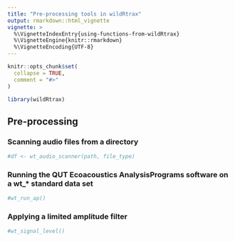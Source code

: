 ```yaml
---
title: "Pre-processing tools in wildRtrax"
output: rmarkdown::html_vignette
vignette: >
  %\VignetteIndexEntry{using-functions-from-wildRtrax}
  %\VignetteEngine{knitr::rmarkdown}
  %\VignetteEncoding{UTF-8}
---
```


```r

knitr::opts_chunk$set(
  collapse = TRUE,
  comment = "#>"
)

```

```r

library(wildRtrax)

```

## Pre-processing

### Scanning audio files from a directory

```r
#df <- wt_audio_scanner(path, file_type)
```

### Running the QUT Ecoacoustics AnalysisPrograms software on a wt_* standard data set

```r
#wt_run_ap()
```

### Applying a limited amplitude filter

```r
#wt_signal_level()
```


